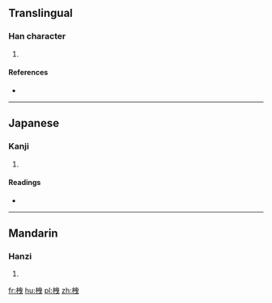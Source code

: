 ==Translingual==

===Han character===
{{Han char|rn=75|rad=木|as=06|sn=10|four=|canj=木中田心 (DLWP)}}

# {{defn|Han|sort=木06}}

====References====
* {{Han ref|kx=0523.060|dkj=14719|dj=0911.050|hdz=21198.060|uh=6827|ud=26663}}

----

==Japanese==

===Kanji===
{{ja-kanji|grade=|rs=木06}}

# {{defn|lang=ja|sort=木06}}

====Readings====
* {{ja-readings|on=[[えい]] (ei), [[せつ]] (setsu), [[せち]] (sechi)|kun=[[かい]] (kai)}}

----

==Mandarin==

===Hanzi===
{{cmn-hanzi|pin=[[yì]] ([[yi4]])|wg=i<sup>4</sup>}}

# {{defn|lang=cmn|sort=木06}}

[[fr:栧]]
[[hu:栧]]
[[pl:栧]]
[[zh:栧]]